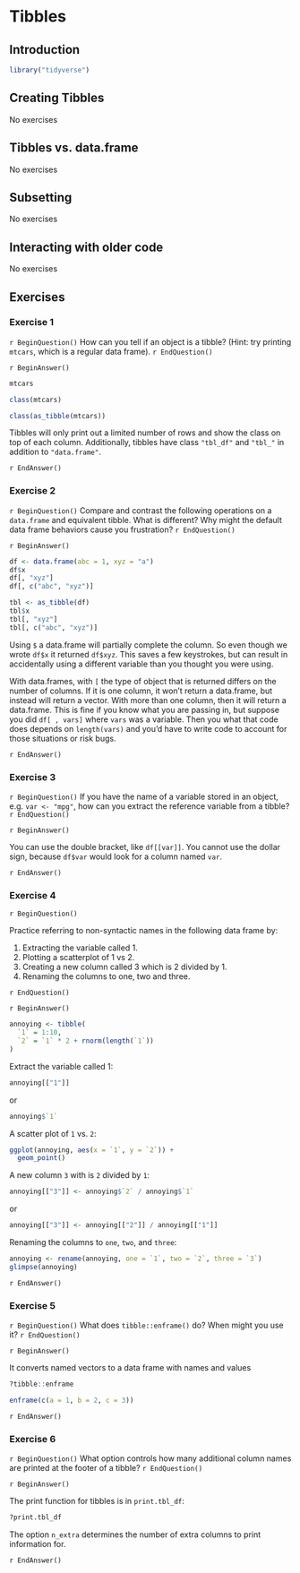 # Tibbles

## Introduction

```r
library("tidyverse")
```

## Creating Tibbles

No exercises

## Tibbles vs. data.frame

No exercises

## Subsetting

No exercises

## Interacting with older code

No exercises

## Exercises

### Exercise 1 {.exercise}

`r BeginQuestion()`
How can you tell if an object is a tibble? (Hint: try printing `mtcars`, which is a regular data frame).
`r EndQuestion()`

`r BeginAnswer()`

```r
mtcars
```

```r
class(mtcars)
```

```r
class(as_tibble(mtcars))
```

Tibbles will only print out a limited number of rows and show the class on top of each column. Additionally, tibbles have class `"tbl_df"` and `"tbl_"` in addition to `"data.frame"`.

`r EndAnswer()`

### Exercise 2 {.exercise}

`r BeginQuestion()`
Compare and contrast the following operations on a `data.frame` and equivalent tibble. What is different? Why might the default data frame behaviors cause you frustration?
`r EndQuestion()`

`r BeginAnswer()`

```r
df <- data.frame(abc = 1, xyz = "a")
df$x
df[, "xyz"]
df[, c("abc", "xyz")]
```

```r
tbl <- as_tibble(df)
tbl$x
tbl[, "xyz"]
tbl[, c("abc", "xyz")]
```

Using `$` a data.frame will partially complete the column. So even though we
wrote `df$x` it returned `df$xyz`. This saves a few keystrokes, but can result
in accidentally using a different variable than you thought you were using.

With data.frames, with `[` the type of object that is returned differs on the
number of columns. If it is one column, it won't return a data.frame, but
instead will return a vector. With more than one column, then it will return a
data.frame. This is fine if you know what you are passing in, but suppose you
did `df[ , vars]` where `vars` was a variable. Then you what that code does
depends on `length(vars)` and you'd have to write code to account for those
situations or risk bugs.

`r EndAnswer()`

### Exercise 3 {.exercise}

`r BeginQuestion()`
If you have the name of a variable stored in an object, e.g. `var <- "mpg"`, how can you extract the reference variable from a tibble?
`r EndQuestion()`

`r BeginAnswer()`

You can use the double bracket, like `df[[var]]`. You cannot use the dollar sign, because `df$var` would look for a column named `var`.

`r EndAnswer()`

### Exercise 4 {.exercise}

`r BeginQuestion()`

Practice referring to non-syntactic names in the following data frame by:

1.  Extracting the variable called 1.
1.  Plotting a scatterplot of 1 vs 2.
1.  Creating a new column called 3 which is 2 divided by 1.
1.  Renaming the columns to one, two and three.

`r EndQuestion()`

`r BeginAnswer()`

```r
annoying <- tibble(
  `1` = 1:10,
  `2` = `1` * 2 + rnorm(length(`1`))
)
```

Extract the variable called 1:
```r
annoying[["1"]]
```
or
```r
annoying$`1`
```

A scatter plot of `1` vs. `2`:
```r
ggplot(annoying, aes(x = `1`, y = `2`)) +
  geom_point()
```

A new column `3` with is `2` divided by `1`:
```r
annoying[["3"]] <- annoying$`2` / annoying$`1`
```
or
```r
annoying[["3"]] <- annoying[["2"]] / annoying[["1"]]
```

Renaming the columns to `one`, `two`, and `three`:
```r
annoying <- rename(annoying, one = `1`, two = `2`, three = `3`)
glimpse(annoying)
```

`r EndAnswer()`

### Exercise 5 {.exercise}

`r BeginQuestion()`
What does `tibble::enframe()` do? When might you use it?
`r EndQuestion()`

`r BeginAnswer()`

It converts named vectors to a data frame with names and values
```r
?tibble::enframe
```

```r
enframe(c(a = 1, b = 2, c = 3))
```

`r EndAnswer()`

### Exercise 6 {.exercise}

`r BeginQuestion()`
What option controls how many additional column names are printed at the footer of a tibble?
`r EndQuestion()`

`r BeginAnswer()`

The print function for tibbles is in `print.tbl_df`:
```r
?print.tbl_df
```
The option `n_extra` determines the number of extra columns to print information for.

`r EndAnswer()`
